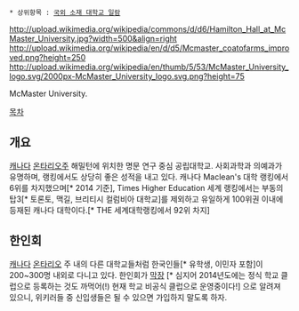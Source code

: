  * 상위항목 : [[국외 소재 대학교 일람]]

http://upload.wikimedia.org/wikipedia/commons/d/d6/Hamilton_Hall_at_McMaster_University.jpg?width=500&align=right
http://upload.wikimedia.org/wikipedia/en/d/d5/Mcmaster_coatofarms_improved.png?height=250
http://upload.wikimedia.org/wikipedia/en/thumb/5/53/McMaster_University_logo.svg/2000px-McMaster_University_logo.svg.png?height=75

McMaster University.

[[목차]]
== 개요 ==
[[캐나다]] [[온타리오]]주 해밀턴에 위치한 명문 연구 중심 공립대학교. 사회과학과 의예과가 유명하며, 랭킹에서도 상당히 좋은 성적을 내고 있다. 캐나다 Maclean's 대학 랭킹에서 6위를 차지했으며[* 2014 기준], Times Higher Education 세계 랭킹에서는 부동의 탑3[* 토론토, 맥길, 브리티시 컬럼비아 대학교]를 제외하고 유일하게 100위권 이내에 등재된 캐나다 대학이다.[* THE 세계대학랭킹에서 92위 차지]

== 한인회 ==
[[캐나다]] [[온타리오]] 주 내의 다른 대학교들처럼 한국인들[* 유학생, 이민자 포함]이 200~300명 내외로 다니고 있다. 한인회가 [[막장]] [* 심지어 2014년도에는 정식 학교 클럽으로 등록하는 것도 까먹어(!) 현재 학교 비공식 클럽으로 운영중이다!] 으로 알려져 있으니, 위키러들 중 신입생들은 될 수 있으면 가입하지 말도록 하자. 
